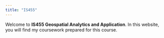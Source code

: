 ```yaml
---
title: "IS455"
---
```


Welcome to **IS455 Geospatial Analytics and Application**. In this website, you will find my coursework prepared for this course.
